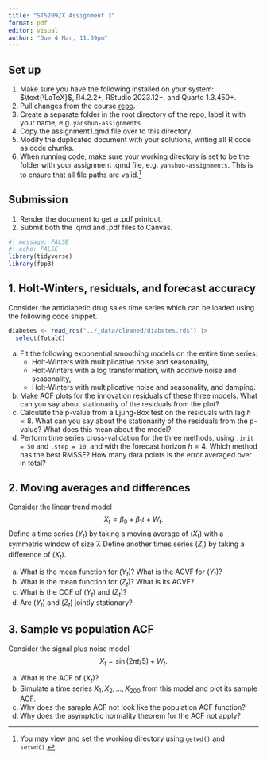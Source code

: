 ```yaml
---
title: "ST5209/X Assignment 3"
format: pdf
editor: visual
author: "Due 4 Mar, 11.59pm"
---
```


## Set up

1.  Make sure you have the following installed on your system: $\text{\LaTeX}$, R4.2.2+, RStudio 2023.12+, and Quarto 1.3.450+.
2.  Pull changes from the course [repo](https://github.com/yanshuotan/st5209-2024).
3.  Create a separate folder in the root directory of the repo, label it with your name, e.g. `yanshuo-assignments`
4.  Copy the assignment1.qmd file over to this directory.
5.  Modify the duplicated document with your solutions, writing all R code as code chunks.
6.  When running code, make sure your working directory is set to be the folder with your assignment .qmd file, e.g. `yanshuo-assignments`. This is to ensure that all file paths are valid.[^1]

[^1]: You may view and set the working directory using `getwd()` and `setwd()`.

## Submission

1.  Render the document to get a .pdf printout.
2.  Submit both the .qmd and .pdf files to Canvas.

```r
#| message: FALSE
#| echo: FALSE
library(tidyverse)
library(fpp3)
```

## 1. Holt-Winters, residuals, and forecast accuracy

Consider the antidiabetic drug sales time series which can be loaded using the following code snippet.

```r
diabetes <- read_rds("../_data/cleaned/diabetes.rds") |>
  select(TotalC)
```

a.  Fit the following exponential smoothing models on the entire time series:
    -   Holt-Winters with multiplicative noise and seasonality,
    -   Holt-Winters with a log transformation, with additive noise and seasonality,
    -   Holt-Winters with multiplicative noise and seasonality, and damping.
b.  Make ACF plots for the innovation residuals of these three models. What can you say about stationarity of the residuals from the plot?
c.  Calculate the p-value from a Ljung-Box test on the residuals with lag $h=8$. What can you say about the stationarity of the residuals from the p-value? What does this mean about the model?
d.  Perform time series cross-validation for the three methods, using `.init = 50` and `.step = 10`, and with the forecast horizon $h=4$. Which method has the best RMSSE? How many data points is the error averaged over in total?

## 2. Moving averages and differences

Consider the linear trend model $$
X_t = \beta_0 + \beta_1 t + W_t.
$$ Define a time series $(Y_t)$ by taking a moving average of $(X_t)$ with a symmetric window of size 7. Define another times series $(Z_t)$ by taking a difference of $(X_t)$.

a.  What is the mean function for $(Y_t)$? What is the ACVF for $(Y_t)$?
b.  What is the mean function for $(Z_t)$? What is its ACVF?
c.  What is the CCF of $(Y_t)$ and $(Z_t)$?
d.  Are $(Y_t)$ and $(Z_t)$ jointly stationary?

## 3. Sample vs population ACF

Consider the signal plus noise model $$
X_t = \sin(2\pi t/5) + W_t.
$$

a.  What is the ACF of $(X_t)$?
b.  Simulate a time series $X_1,X_2,\ldots,X_{200}$ from this model and plot its sample ACF.
c.  Why does the sample ACF not look like the population ACF function?
d.  Why does the asymptotic normality theorem for the ACF not apply?
